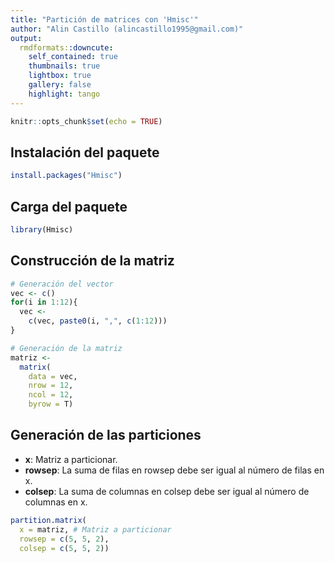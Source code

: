 ```yaml
---
title: "Partición de matrices con 'Hmisc'"
author: "Alin Castillo (alincastillo1995@gmail.com)"
output:
  rmdformats::downcute:
    self_contained: true
    thumbnails: true
    lightbox: true
    gallery: false
    highlight: tango
---
```


```r
knitr::opts_chunk$set(echo = TRUE)
```

## Instalación del paquete
```r
install.packages("Hmisc")
```

## Carga del paquete
```r
library(Hmisc)
```

## Construcción de la matriz
```r
# Generación del vector
vec <- c()
for(i in 1:12){
  vec <- 
    c(vec, paste0(i, ",", c(1:12)))
}

# Generación de la matriz
matriz <- 
  matrix(
    data = vec, 
    nrow = 12, 
    ncol = 12, 
    byrow = T)
```

## Generación de las particiones
- **x**: Matriz a particionar.
- **rowsep**: La suma de filas en rowsep debe ser igual al número de filas en x.
- **colsep**: La suma de columnas en colsep debe ser igual al número de columnas en x.

```r
partition.matrix(
  x = matriz, # Matriz a particionar
  rowsep = c(5, 5, 2),
  colsep = c(5, 5, 2))
```

